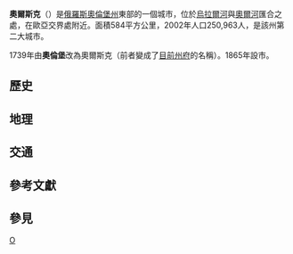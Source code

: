 {{Other places|奥尔斯克 (消歧义)}}
{{note TA
|G1=地名
|1=zh-cn:奥尔斯克; zh-hk:奧爾斯克; zh-tw:奧斯克;
|2=zh-cn:乌拉尔; zh-tw:烏拉;
}}
{{Infobox Russian inhabited locality
|en_name=Orsk
|ru_name=Орск
|image_skyline=St.Orsk.jpg
|image_caption=Orsk railway station
|coordinates={{Coord|51|12|N|58|34|E|region:RU|display=it}}
|pushpin_label_position=left
|pushpin_map=European Russia
|image_coa=Coat of arms of Orsk.jpg
|coa_caption=
|image_flag=Flag of Orsk.jpg
|flag_caption=
|anthem=
|anthem_ref=
|holiday=
|holiday_ref=
|federal_subject=[[奧倫堡州|奧倫堡州]]
|federal_subject_ref=<ref name="Ref124">Law #1370/276-IV-OZ</ref>

|adm_city_jur=奧爾斯克
|adm_city_jur_ref=<ref name="Ref124" />
|adm_ctr_of=City of Orsk
|adm_ctr_of_ref=<ref name="Ref124" />
|inhabloc_cat=市
|inhabloc_cat_ref=
|inhabloc_type=
|inhabloc_type_ref=

|urban_okrug_jur=Orsk Urban Okrug
|urban_okrug_jur_ref=<ref name="Ref265">Law #2367/495-IV-OZ</ref>
|mun_admctr_of=Orsk Urban Okrug
|mun_admctr_of_ref=<ref name="Ref265" />
|leader_title=市長
|leader_title_ref=
|leader_name=Viktor Frants
|leader_name_ref=<ref name="LeaderName">Official website of the Orsk Electoral Commission. [http://izbirkom.orsk-adm.ru/izbirkomweb/www.nsf/0/8CA9AB966EE5E24FC52577B9001A739A Election results] {{webarchive|url=https://web.archive.org/web/20101211114755/http://izbirkom.orsk-adm.ru/izbirkomweb/www.nsf/0/8CA9AB966EE5E24FC52577B9001A739A |date=2010-12-11 }} {{ru icon}}</ref>
|representative_body=市杜馬
|representative_body_ref=
|area_of_what=
|area_as_of=
|area_km2=
|area_km2_ref=
|pop_2010census=239800
|pop_2010census_rank=第80名
|pop_2010census_ref=<ref name="2010Census">{{ru-pop-ref|2010Census}}</ref>
|pop_density=
|pop_density_as_of=
|pop_density_ref=
|pop_latest=
|pop_latest_date=
|pop_latest_ref=
|established_date=1735年
|established_title=
|established_date_ref=
|current_cat_date=1865年
|current_cat_date_ref=

|postal_codes=4624xx
|postal_codes_ref=
|dialing_codes=3537
|dialing_codes_ref=
|website=http://www.orsk-adm.ru/
|website_ref=
|commonscat=
|date=June 2010
}}

'''奧爾斯克'''（{{lang-ru|Орск}}）是[[俄羅斯|俄羅斯]][[奧倫堡州|奧倫堡州]]東部的一個城市，位於[[烏拉爾河|烏拉爾河]]與[[奧爾河|奧爾河]]匯合之處，在歐亞交界處附近。面積584平方公里，2002年人口250,963人，是該州第二大城市。

1739年由'''奧倫堡'''改為奧爾斯克（前者變成了[[奧倫堡|目前州府]]的名稱）。1865年設市。

== 歷史 ==

== 地理 ==

== 交通 ==

==參考文獻==
{{reflist}}

== 參見 ==

{{奧倫堡州行政區劃}}
[[Category:奧倫堡州城市|О]]